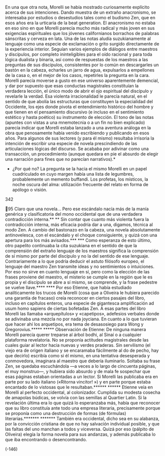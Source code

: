 En una que otra nota, Morelli se había mostrado curiosamente explícito acerca
de sus intenciones. Dando muestra de un extraño anacronismo, se interesaba por
estudios o desestudios tales como el budismo Zen, que en esos años era la
urticaria de la beat generation. El anacronismo no estaba en eso sino en que
Morelli parecía mucho más radical y más joven en sus exigencias espirituales que
los jóvenes californianos borrachos de palabras sánscritas y cerveza en lata. Una
de las notas aludía suzukianamente al lenguaje como una especie de exclamación
o grito surgido directamente de la experiencia interior. Seguían varios ejemplos
de diálogos entre maestros y discípulos, por completo ininteligibles para el oído
racional y para toda lógica dualista y binaria, así como de respuestas de los
maestros a las preguntas de sus discípulos, consistentes por lo común en
descargarles un bastón en la cabeza, echarles un jarro de agua, expulsarlos a
empellones de la casa o, en el mejor de los casos, repetirles la pregunta en la cara.
Morelli parecía moverse a gusto en ese universo aparentemente demencial, y dar
por supuesto que esas conductas magistrales constituían la verdadera lección, el
único modo de abrir el ojo espiritual del discípulo y revelarle la verdad. Esa
violenta irracionalidad le parecía natural, en el sentido de que abolía las
estructuras que constituyen la especialidad del Occidente, los ejes donde pivota
el entendimiento histórico del hombre y que tienen en el pensamiento discursivo
(e incluso en el sentimiento estético y hasta poético) su instrumento de elección.
El tono de las notas (apuntes con vistas a una mnemotecnia o a un fin no bien
explicado) parecía indicar que Morelli estaba lanzado a una aventura análoga en
la obra que penosamente había venido escribiendo y publicando en esos años.
Para algunos de sus lectores (y para él mismo) resultaba irrisoria la intención de
escribir una especie de novela prescindiendo de las articulaciones lógicas del
discurso. Se acababa por adivinar como una transacción, un procedimiento
(aunque quedara en pie el absurdo de elegir una narración para fines que no
parecían narrativos).*
* ¿Por qué no? La pregunta se la hacia el mismo Morelli en un papel cuadriculado en cuyo
margen había una lista de legumbres, probablemente un memento buffandi. Los profetas, los
místicos, la noche oscura del alma: utilización frecuente del relato en forma de apólogo o visión.

342

95
Claro que una novela... Pero ese escándalo nacía más de la manía genérica y clasificatoria del
mono occidental que de una verdadera contradicción interna.**
** Sin contar que cuanto más violenta fuera la contradicción interna, más eficacia podría dar
a una, digamos, técnica al modo Zen. A cambio del bastonazo en la cabeza, una novela
absolutamente antinovelesca, con el escándalo y el choque consiguiente, y quizá con una
apertura para los más avisados.***
*** Como esperanza de esto último, otro papelito continuaba la cita suzukiana en el sentido
de que la comprensión del extraño lenguaje de los maestros significa la comprensión de sí
mismo por parte del discípulo y no la del sentido de ese lenguaje. Contrariamente a lo que
podría deducir el astuto filósofo europeo, el lenguaje del maestro Zen transmite ideas y no
sentimientos o intuiciones. Por eso no sirve en cuanto lenguaje en sí, pero como la elección de
las frases proviene del maestro, el misterio se cumple en la región que le es propia y el discípulo
se abre a sí mismo, se comprende, y la frase pedestre se vuelve llave.****
**** Por eso Etienne, que había estudiado analíticamente los trucos de Morelli (cosa que a
Oliveira le hubiera parecido una garantía de fracaso) creía reconocer en ciertos pasajes del libro,
incluso en capítulos enteros, una especie de gigantesca amplificación ad usum homo sapiens de
ciertas bofetadas Zen. A esas partes del libro Morelli las llamaba «arquepítulos» y «capetipos»,
adefesios verbales donde se adivinaba una mezcla no por nada joyciana. En cuanto a lo que
tuvieran que hacer ahí los arquetipos, era tema de desasosiego para Wong y Gregorovius.*****
***** Observación de Etienne: De ninguna manera Morelli parecía querer treparse al árbol
bodhi, al Sinaí o a cualquier plataforma revelatoria. No se proponía actitudes magistrales desde
las cuales guiar al lector hacia nuevas y verdes praderas. Sin servilismo (el viejo era de origen
italiano y se encaramaba fácilmente al do de pecho, hay que decirlo) escribía como si él mismo,
en una tentativa desesperada y conmovedora, imaginara al maestro que debería iluminarlo.
Soltaba su frase Zen, se quedaba escuchándola —a veces a lo largo de cincuenta páginas, el muy
monstruo—, y hubiera sido absurdo y de mala fe sospechar que esas páginas estaban orientadas
a un lector. Si Morelli las publicaba era en parte por su lado italiano («Ritorna vincitor! ») y en
parte porque estaba encantado de lo vistosas que le resultaban.******
****** Etienne veía en Morelli al perfecto occidental, al colonizador. Cumplida su modesta
cosecha de amapolas búdicas, se volvía con las semillas al Quartier Latin. Si la revelación última
era lo que quizá lo esperanzaba más, había que reconocer que su libro constituía ante todo una
empresa literaria, precisamente porque se proponía como una destrucción de formas (de
fórmulas) literarias.*******
******* También era occidental, dicho sea en su alabanza, por la convicción cristiana de que
no hay salvación individual posible, y que las faltas del uno manchan a todos y viceversa.
Quizá por eso (pálpito de Oliveira) elegía la forma novela para sus andanzas, y además
publicaba lo que iba encontrando o desencontrando.

(-146)
